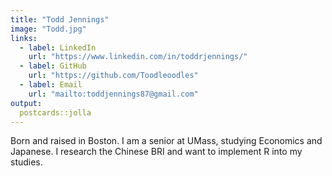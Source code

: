 ```yaml
---
title: "Todd Jennings"
image: "Todd.jpg"
links:
  - label: LinkedIn
    url: "https://www.linkedin.com/in/toddrjennings/"
  - label: GitHub
    url: "https://github.com/Toodleoodles"
  - label: Email
    url: "mailto:toddjennings87@gmail.com"
output:
  postcards::jolla
---
```

 
Born and raised in Boston. I am a senior at UMass, studying Economics and 
Japanese. I research the Chinese BRI and want to implement R into my studies.
